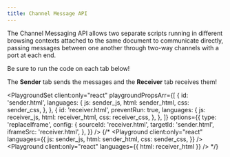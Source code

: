```yaml
---
title: Channel Message API
---
```



The Channel Messaging API allows two separate scripts running in different browsing contexts attached to the same document to communicate directly, passing messages between one another through two-way channels with a port at each end.

<LinkCard
  title="Channel Messaging API - Web APIs | MDN"
  href="https://developer.mozilla.org/en-US/docs/Web/API/Channel_Messaging_API"
  target="_blank"
/>

<Aside type="caution">
  Be sure to run the code on each tab below!

The **Sender** tab sends the messages and the **Receiver** tab receives them!

</Aside>

<PlaygroundSet
  client:only="react"
  playgroundPropsArr={[
    {
      id: 'sender.html',
      languages: {
        js: sender_js,
        html: sender_html,
        css: sender_css,
      },
    },
    {
      id: 'receiver.html',
      preventRun: true,
      languages: {
        js: receiver_js,
        html: receiver_html,
        css: receiver_css,
      },
    },
  ]}
  options={{
    type: 'replaceIframe',
    config: {
      sourceId: 'receiver.html',
      targetId: 'sender.html',
      iframeSrc: 'receiver.html',
    },
  }}
/>
{/*
<Tabs>
  <TabItem label="Sender" icon="rss">
    <Playground
      client:only="react"
      languages={{
        js: sender_js,
        html: sender_html,
        css: sender_css,
      }}
    />
  </TabItem>
  <TabItem label="Receiver">
    <Playground client:only="react" languages={{ html: receiver_html }} />
  </TabItem>
</Tabs> */}
